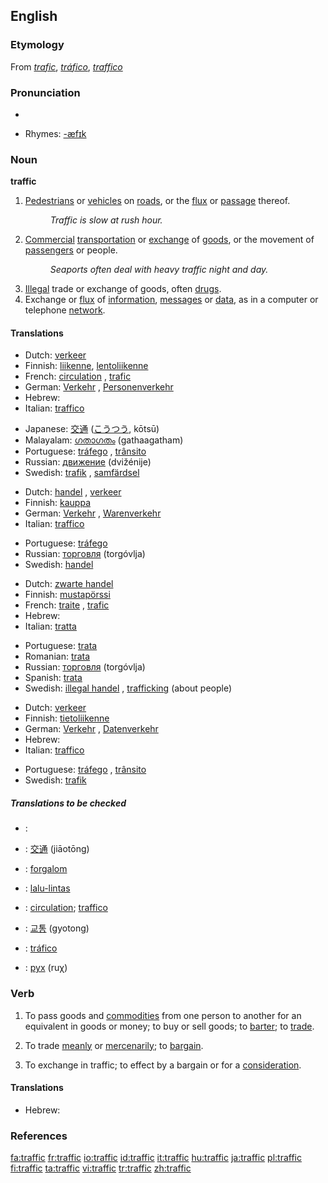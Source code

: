 ==English==

===Etymology===
From {{F.}} ''[[trafic]]'', {{S.}} ''[[tráfico]]'', {{It.}} ''[[traffico]]''

===Pronunciation===
*{{audio|en-us-traffic.ogg|Audio (US)}}

*Rhymes: [[Rhymes:English:-æfɪk|-æfɪk]]

===Noun===
'''traffic'''  {{uncountable}}

# [[pedestrian|Pedestrians]] or [[vehicle]]s on [[road]]s, or the [[flux]] or [[passage]] thereof.
#: ''Traffic is slow at rush hour.''
# [[commercial|Commercial]] [[transportation]] or [[exchange]] of [[goods]], or the movement of [[passenger]]s or people.
#: ''Seaports often deal with heavy traffic night and day.''
# [[illegal|Illegal]] trade or exchange of goods, often [[drug]]s.
# Exchange or [[flux]] of [[information]], [[message]]s or [[data]], as in a computer or telephone [[network]].

====Translations====
{{trans-top|pedestrians or vehicles on roads or on the air}}
*Dutch: [[verkeer]] {{n}}
*Finnish: [[liikenne]], [[lentoliikenne]]
*French: [[circulation]] {{f}}, [[trafic]] {{m}}
*German: [[Verkehr]] {{m}}, [[Personenverkehr]] {{m}}
*Hebrew: {{he-translation|תנועה|tnu`á|wv=תְּנוּעָה}} {{f}}
*Italian: [[traffico]] {{m}}
{{trans-mid}}
*Japanese: [[交通]] ([[こうつう]], kōtsū)
*Malayalam: [[ഗതാഗതം]] (gathaagatham)
*Portuguese: [[tráfego]] {{m}}, [[trânsito]] {{m}}
*Russian: [[движение]] (dvižénije) {{n}}
*Swedish: [[trafik]] {{c}}, [[samfärdsel]] {{c}}
{{trans-bottom}}

{{trans-top|commercial transportation or exchange of goods}}
*Dutch: [[handel]] {{m}}, [[verkeer]] {{n}}
*Finnish: [[kauppa]]
*German: [[Verkehr]] {{m}}, [[Warenverkehr]] {{m}}
*Italian: [[traffico]] {{m}}
{{trans-mid}}
*Portuguese: [[tráfego]] {{m}}
*Russian: [[торговля]] (torgóvlja) {{f}}
*Swedish: [[handel]] {{c}}
{{trans-bottom}}

{{trans-top|illegal trade or exchange of goods, often drugs}}
*Dutch: [[zwarte handel]] {{m}}
*Finnish: [[mustapörssi]]
*French: [[traite]] {{f}}, [[trafic]] {{m}}
*Hebrew: {{he-translation|סחר|sákhar}} {{m}}
*Italian: [[tratta]] {{f}}
{{trans-mid}}
*Portuguese: [[trata]] {{f}}
*Romanian: [[trata]] {{f}}
*Russian: [[торговля]] (torgóvlja) {{f}}
*Spanish: [[trata]] {{f}}
*Swedish: [[illegal handel]] {{c}}, [[trafficking]] {{c}} (about people)
{{trans-bottom}}

{{trans-top|exchange or flux of information, messages or data}}
*Dutch: [[verkeer]] {{n}}
*Finnish: [[tietoliikenne]]
*German: [[Verkehr]] {{m}}, [[Datenverkehr]] {{m}}
*Hebrew: {{he-translation|עומס|ómes}} {{m}}
*Italian: [[traffico]] {{m}}
{{trans-mid}}
*Portuguese: [[tráfego]] {{m}}, [[trânsito]] {{m}}
*Swedish: [[trafik]] {{c}}
{{trans-bottom}}

=====Translations to be checked=====
*{{ttbc|Arabic}}: {{ARchar|[[مرور]]}} {{Unicode|(murú:r)}} {{m}}
*{{ttbc|Chinese}}: [[交通]] (jiāotōng)
*{{ttbc|Hungarian}}: [[forgalom]]
*{{ttbc|Indonesian}}: [[lalu-lintas]]
*{{ttbc|Interlingua}}: [[circulation]]; [[traffico]]
*{{ttbc|Korean}}: [[교통]] (gyotong)
*{{ttbc|Spanish}}: [[tráfico]] {{m}}
*{{ttbc|Ukrainian}}: [[рух]] (ruχ) {{m}}

===Verb===
{{en-infl-reg-consonant|traffic||k}} 
# {{intransitive}} To pass goods and [[commodity|commodities]] from one person to another for an equivalent in goods or money; to buy or sell goods; to [[barter]]; to [[trade]].
# {{intransitive}} To trade [[meanly]] or [[mercenarily]]; to [[bargain]].
# {{transitive}} To exchange in traffic; to effect by a bargain or for a [[consideration]].

====Translations====
{{trans-top|To pass goods and commodities from one person to another for an equivalent in goods or money}}
*Hebrew: {{he-translation|לסחור|liskhór}}
{{trans-mid}}
{{trans-bottom}}

{{trans-top|To trade meanly or mercenarily;}}
{{trans-mid}}
{{trans-bottom}}

{{trans-top|To exchange in traffic; to effect by a bargain or for a consideration}}
{{trans-mid}}
{{trans-bottom}}

===References===
{{R:Webster 1913}}

[[fa:traffic]]
[[fr:traffic]]
[[io:traffic]]
[[id:traffic]]
[[it:traffic]]
[[hu:traffic]]
[[ja:traffic]]
[[pl:traffic]]
[[fi:traffic]]
[[ta:traffic]]
[[vi:traffic]]
[[tr:traffic]]
[[zh:traffic]]